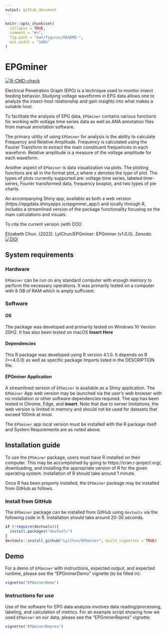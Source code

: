 ```yaml
---
output: github_document
---
```


<!-- README.md is generated from README.Rmd. Please edit that file -->

```r
knitr::opts_chunk$set(
  collapse = TRUE,
  comment = "#>",
  fig.path = "man/figures/README-",
  out.width = "100%"
)
```

# EPGminer

<!-- badges: start -->
[![R-CMD-check](https://github.com/LylChun/epgminer/workflows/R-CMD-check/badge.svg)](https://github.com/LylChun/epgminer/actions)
<!-- badges: end -->

Electrical Penetration Graph (EPG) is a technique used to monitor insect feeding behavior. Studying voltage waveforms in EPG data allows one to analyze the insect-host relationship and gain insights into what makes a suitable host.

To facilitate the analysis of EPG data, `EPGminer` contains various functions for working with voltage time series data as well as ANA annotation files from manual annotation software. 

The primary utility of using `EPGminer` for analysis is the ability to calculate Frequency and Relative Amplitude. Frequency is calculated using the Fourier Transform to extract the main constituent frequencies in each waveform. Relative amplitude is a measure of the voltage amplitude for each waveform.

Another aspect of `EPGminer` is data visualization via plots. The plotting functions are all in the format plot_x where x denotes the type of plot. The types of plots currently supported are: voltage time series, labeled time-series, Fourier transformed data, frequency boxplot, and two types of pie charts.

An accompanying Shiny app, available as both a web version (https://epgdata.shinyapps.io/epgminer_app/) and locally through R, includes a streamlined version of the package functionality focusing on the main calculations and visuals.

To cite the current version (with DOI):

Elizabeth Chun. (2022). LylChun/EPGminer: EPGminer (v1.0.0). Zenodo. [![DOI](https://zenodo.org/badge/341639621.svg)](https://zenodo.org/badge/latestdoi/341639621)


## System requirements

### Hardware
`EPGminer` can be run on any standard computer with enough memory to perform the necessary operations. It was primarily tested on a computer with 8 GB of RAM which is amply sufficient.

### Software
#### OS
The package was developed and primarily tested on Windows 10 Version 20H2. It has also been tested on macOS **Insert Here**

#### Dependencies
This R package was developed using R version 4.1.0. It depends on R (>=4.0.0) as well as specific package Imports listed in the DESCRIPTION file.

#### EPGminer Application
A streamlined version of `EPGminer` is available as a Shiny application. The `EPGminer` App web version may be launched via the user's web browser with no installation or other software dependencies required. The app has been tested in Chrome, Edge, and **insert**. Note that due to server limitations, the web version is limited in memory and should not be used for datasets that exceed 100mb at most.

The `EPGminer` app local version must be installed with the R package itself and System Requirements are as noted above.

## Installation guide
To use the `EPGminer` package, users must have R installed on their computer. This may be accomplished by going to https://cran.r-project.org/, downloading, and installing the appropriate version of R for the given operating system. Installation of R should take around 1 minute.

Once R has been properly installed, the `EPGminer` package may be installed from GitHub as follows.

### Install from GitHub
The `EPGminer` package can be installed from GitHub using `devtools` via the following code in R. Installation should take around 20-30 seconds.

``` r
if (!require(devtools)){
  install.packages("devtools")
}
devtools::install_github("LylChun/EPGminer", build_vignettes = TRUE)
```

## Demo
For a demo of `EPGminer` with instructions, expected output, and expected runtime, please see the "EPGminerDemo" vignette (to be filled in):

```r
vignette("EPGminerDemo")
```

### Instructions for use
Use of the software for EPG data analysis involves data reading/processing, labeling, and calculation of metrics. For an example script showing how we used `EPGminer` on our data, please see the "EPGminerReprex" vignette:

```r
vignette("EPGminerReprex")
```

